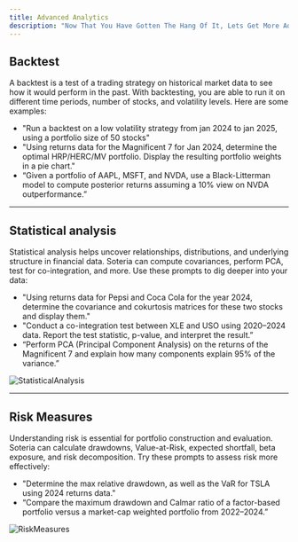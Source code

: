 ```yaml
---
title: Advanced Analytics
description: "Now That You Have Gotten The Hang Of It, Lets Get More Advanced"
---
```


## Backtest

A backtest is a test of a trading strategy on historical market data to see how it would perform in the past.
With backtesting, you are able to run it on different time periods, number of stocks, and volatility levels. Here are some examples:

- "Run a backtest on a low volatility strategy from jan 2024 to jan 2025, using a portfolio size of 50 stocks"
- "Using returns data for the Magnificent 7 for Jan 2024, determine the optimal HRP/HERC/MV portfolio. Display the resulting portfolio weights in a pie chart."
- “Given a portfolio of AAPL, MSFT, and NVDA, use a Black-Litterman model to compute posterior returns assuming a 10% view on NVDA outperformance.”

---

## Statistical analysis

Statistical analysis helps uncover relationships, distributions, and underlying structure in financial data. Soteria can compute covariances, perform PCA, test for co-integration, and more.
Use these prompts to dig deeper into your data:

- "Using returns data for Pepsi and Coca Cola for the year 2024, determine the covariance and cokurtosis matrices for these two stocks and display them."
- "Conduct a co-integration test between XLE and USO using 2020–2024 data. Report the test statistic, p-value, and interpret the result.”
- “Perform PCA (Principal Component Analysis) on the returns of the Magnificent 7 and explain how many components explain 95% of the variance.”

![StatisticalAnalysis](../Images/StatisticalAnalysis.png)

---

## Risk Measures

Understanding risk is essential for portfolio construction and evaluation. Soteria can calculate drawdowns, Value-at-Risk, expected shortfall, beta exposure, and risk decomposition.
Try these prompts to assess risk more effectively:

- "Determine the max relative drawdown, as well as the VaR for TSLA using 2024 returns data."
- “Compare the maximum drawdown and Calmar ratio of a factor-based portfolio versus a market-cap weighted portfolio from 2022–2024.”

![RiskMeasures](../Images/RiskMeasures.png)
